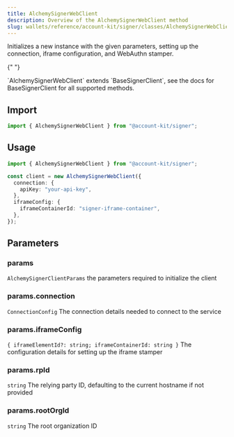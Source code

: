 ```yaml
---
title: AlchemySignerWebClient
description: Overview of the AlchemySignerWebClient method
slug: wallets/reference/account-kit/signer/classes/AlchemySignerWebClient/constructor
---
```


Initializes a new instance with the given parameters, setting up the connection, iframe configuration, and WebAuthn stamper.

{" "}

<Note>
  `AlchemySignerWebClient` extends `BaseSignerClient`, see the docs for
  BaseSignerClient for all supported methods.
</Note>

## Import

```ts
import { AlchemySignerWebClient } from "@account-kit/signer";
```

## Usage

```ts
import { AlchemySignerWebClient } from "@account-kit/signer";

const client = new AlchemySignerWebClient({
  connection: {
    apiKey: "your-api-key",
  },
  iframeConfig: {
    iframeContainerId: "signer-iframe-container",
  },
});
```

## Parameters

### params

`AlchemySignerClientParams`
the parameters required to initialize the client

### params.connection

`ConnectionConfig`
The connection details needed to connect to the service

### params.iframeConfig

`{ iframeElementId?: string; iframeContainerId: string }`
The configuration details for setting up the iframe stamper

### params.rpId

`string`
The relying party ID, defaulting to the current hostname if not provided

### params.rootOrgId

`string`
The root organization ID
